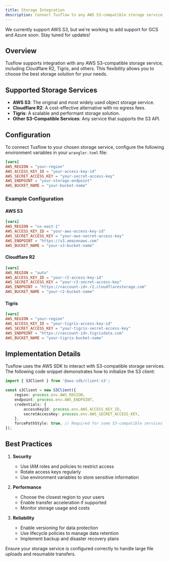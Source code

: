```yaml
---
title: Storage Integration
description: Connect Tusflow to any AWS S3-compatible storage service
---
```



<Callout type="info">
  We currently support AWS S3, but we're working to add support for GCS and Azure soon. Stay tuned for updates!
</Callout>

## Overview


Tusflow supports integration with any AWS S3-compatible storage service, including Cloudflare R2, Tigris, and others. This flexibility allows you to choose the best storage solution for your needs.

## Supported Storage Services

- **AWS S3**: The original and most widely used object storage service.
- **Cloudflare R2**: A cost-effective alternative with no egress fees.
- **Tigris**: A scalable and performant storage solution.
- **Other S3-Compatible Services**: Any service that supports the S3 API.

## Configuration

To connect Tusflow to your chosen storage service, configure the following environment variables in your `wrangler.toml` file:

```toml
[vars]
AWS_REGION = "your-region"
AWS_ACCESS_KEY_ID = "your-access-key-id"
AWS_SECRET_ACCESS_KEY = "your-secret-access-key"
AWS_ENDPOINT = "your-storage-endpoint"
AWS_BUCKET_NAME = "your-bucket-name"
```

### Example Configuration

#### AWS S3

```toml
[vars]
AWS_REGION = "us-east-1"
AWS_ACCESS_KEY_ID = "your-aws-access-key-id"
AWS_SECRET_ACCESS_KEY = "your-aws-secret-access-key"
AWS_ENDPOINT = "https://s3.amazonaws.com"
AWS_BUCKET_NAME = "your-s3-bucket-name"
```

#### Cloudflare R2

```toml
[vars]
AWS_REGION = "auto"
AWS_ACCESS_KEY_ID = "your-r2-access-key-id"
AWS_SECRET_ACCESS_KEY = "your-r2-secret-access-key"
AWS_ENDPOINT = "https://<account-id>.r2.cloudflarestorage.com"
AWS_BUCKET_NAME = "your-r2-bucket-name"
```

#### Tigris

```toml
[vars]
AWS_REGION = "your-region"
AWS_ACCESS_KEY_ID = "your-tigris-access-key-id"
AWS_SECRET_ACCESS_KEY = "your-tigris-secret-access-key"
AWS_ENDPOINT = "https://<account-id>.tigrisdata.com"
AWS_BUCKET_NAME = "your-tigris-bucket-name"
```

## Implementation Details

Tusflow uses the AWS SDK to interact with S3-compatible storage services. The following code snippet demonstrates how to initialize the S3 client:

```typescript
import { S3Client } from '@aws-sdk/client-s3';

const s3Client = new S3Client({
    region: process.env.AWS_REGION,
    endpoint: process.env.AWS_ENDPOINT,
    credentials: {
        accessKeyId: process.env.AWS_ACCESS_KEY_ID,
        secretAccessKey: process.env.AWS_SECRET_ACCESS_KEY,
    },
    forcePathStyle: true, // Required for some S3-compatible services
});
```

## Best Practices

1. **Security**
   - Use IAM roles and policies to restrict access
   - Rotate access keys regularly
   - Use environment variables to store sensitive information

2. **Performance**
   - Choose the closest region to your users
   - Enable transfer acceleration if supported
   - Monitor storage usage and costs

3. **Reliability**
   - Enable versioning for data protection
   - Use lifecycle policies to manage data retention
   - Implement backup and disaster recovery plans

<Callout type="info">
  Ensure your storage service is configured correctly to handle large file uploads and resumable transfers.
</Callout> 